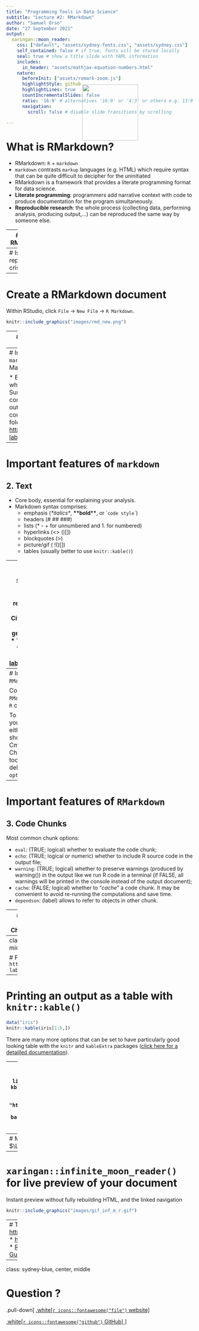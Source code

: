 ```yaml
---
title: "Programming Tools in Data Science"
subtitle: "Lecture #2: RMarkdown"
author: "Samuel Orso"
date: "27 September 2021"
output:
  xaringan::moon_reader:
    css: ["default", "assets/sydney-fonts.css", "assets/sydney.css"]
    self_contained: false # if true, fonts will be stored locally
    seal: true # show a title slide with YAML information
    includes:
      in_header: "assets/mathjax-equation-numbers.html"
    nature:
      beforeInit: ["assets/remark-zoom.js"]
      highlightStyle: github
      highlightLines: true
      countIncrementalSlides: false
      ratio: '16:9' # alternatives '16:9' or '4:3' or others e.g. 13:9
      navigation:
        scroll: false # disable slide transitions by scrolling

---
```

# What is RMarkdown? 
<img src="images/markdown.png" style="width:150px; position:absolute; top:7%; left:45%" /> 

* RMarkdown: `R` + `markdown`
* `markdown` contrasts `markup` languages (e.g. HTML) which require syntax that can be quite difficult to decipher for the uninitiated
* RMarkdown is a framework that provides a literate programming format for data science.
* **Literate programming**: programmers add narrative context with code to produce documentation for the program simultaneously.
* **Reproducible research**: the whole process (collecting data, performing analysis, producing output,...) can be reproduced the same way by someone else.  

---
# What is RMarkdown? 

> In a nutshell, R Markdown stands on the shoulders of knitr and Pandoc. The former executes the computer code embedded in Markdown, and converts R Markdown to Markdown. The latter renders Markdown to the output format you want (such as PDF, HTML, Word, and so on).
.right[-- <cite>R Markdown: The Definitive Guide</cite>]

```r
knitr::include_graphics("images/workflow.png")
```

---
# Is there a reproducibility crisis?
```r
knitr::include_graphics("images/reproducibility.png")
```


---
# Create a RMarkdown document

Within RStudio, click `File` → `New File` → `R Markdown`. 
```r
knitr::include_graphics("images/rmd_new.png")
```

---
# Important features of `markdown`

* Three aspect: YAML metadata, text, code chunks

---
# Important features of `markdown`
## 1. YAML Ain't Markup Language

* Body of the document where everything
* Surrounded by `---`
* Options comprises: author, date, output format, table of content, themes, code folding, ...
* Play with <https://data-analytics-lab.shinyapps.io/rmarkdown/>

---
# Important features of `markdown`
## 2. Text

* Core body, essential for explaining your analysis. 
* Markdown syntax comprises:  
  * emphasis (*&ast;italics&ast;*, **&ast;&ast;bold&ast;&ast;**, or &grave;`code style`&grave;)  
  * headers (# ## ###)
  * lists (* - + for unnumbered and 1. for numbered)   
  * hyperlinks (<> ()[])
  * blockquotes (>)
  * picture/gif ( !()[])
  * tables (usually better to use `knitr::kable()`)
  
---
# Important features of `markdown`
## 2. Text
* $\LaTeX$ in RMarkdown using the syntax `$math expression$`
* Cross-referencing sections using syntax `\@ref(label)`
* Citations and bibliographies can automatically be generated with RMarkdown
* **You can always use HTML**
* Play with <https://data-analytics-lab.shinyapps.io/rmarkdown/>

---
# Important features of `RMarkdown`
## 3. Code Chunks 

Code chunks are specific to `RMarkdown`. It allows to embed `R` code within your document.

To insert these chunks within your RMarkdown file, use either:
- the keyboard shortcut Ctrl + Alt + I (OS X: Cmd + Option + I)
- the Add Chunk command in the editor toolbar
- by typing the chunk delimiters ` ```{r label, some option}` and ` ``` `   

---
# Important features of `RMarkdown`
## 3. Code Chunks 
Most common chunk options: 

- `eval`: (TRUE; logical) whether to evaluate the code chunk;
- `echo`: (TRUE; logical or numeric) whether to include R source code in the output file;
- `warning`: (TRUE; logical) whether to preserve warnings (produced by warning()) in the output like we run R code in a terminal (if FALSE, all warnings will be printed in the console instead of the output document);
- `cache`: (FALSE; logical) whether to "*cache*" a code chunk. It may be convenient to avoid re-running the computations and save time.
- `dependson`: (label) allows to refer to objects in other chunk.

---
# Important features of `RMarkdown`
## 3. Code Chunks 
Plot figure options: 

- `fig.path`: ('figure/'; character) prefix to be used for figure filenames (fig.path and chunk labels are concatenated to make filenames);
- `fig.show`: ('asis'; character) how to show/arrange the plots;
- `fig.width`, `fig.height`: (both are 7; numeric) width and height of the plot, to be used in the graphics device (in inches) and have to be numeric;
- `fig.align`: ('default'; character) alignment of figures in the output document (possible values are left, right and center;
- `fig.cap`: (NULL; character) figure caption to be used in a figure environment.

---
class: sydney-blue, center, middle

# Play 5 minutes with `https://data-analytics-lab.shinyapps.io/rmarkdown/`
```r
knitr::include_graphics("images/qrcode_data-analytics-lab.shinyapps.io.png")
```

---
# Printing an output as a table with `knitr::kable()`
```r
data("iris")
knitr::kable(iris[1:5,])
```

There are many more options that can be set to have particularly good looking table with the `knitr` and `kableExtra` packages ([click here for a detailled documentation](https://bookdown.org/yihui/rmarkdown-cookbook/kable.html)).

---
# Extended table options with `knitr::kable()` and `kableExtra`
```r
library(kableExtra)
mtcars[1:3, 1:8] %>%
  kbl() %>%
  kable_paper(full_width = F) %>%
  column_spec(2, color = spec_color(mtcars$mpg[1:3]),
              link = "https://haozhu233.github.io/kableExtra/") %>%
  column_spec(6, color = "white",
              background = spec_color(mtcars$drat[1:3], end = 0.7),
              popover = paste("am:", mtcars$am[1:3]))
```

---
# Mathpix to easily insert math equation in $\LaTeX$
<blockquote>
Mathpix Snip digitizes handwritten or printed text, and copies outputs to the clipboard that can be pasted into LaTeX editors like Overleaf, Markdown editors like Typora, Microsoft Word, and more. 
.right[-- <cite>Mathpix Snip</cite>]
</blockquote>
<div align="center">
<iframe width="560" height="315" src="https://www.youtube.com/embed/Pc_6aKPYBwQ" title="YouTube video player" frameborder="0" allow="accelerometer; autoplay; clipboard-write; encrypted-media; gyroscope; picture-in-picture" allowfullscreen></iframe>
</div>
Find more informations [here](https://mathpix.com/).

---
# `xaringan::infinite_moon_reader()` for live preview of your document
Instant preview without fully rebuilding HTML, and the linked navigation

```r
knitr::include_graphics("images/gif_inf_m_r.gif")
```

---
# To go further
* <https://www.markdownguide.org/>
* <https://rmarkdown.rstudio.com/>
* [R Markdown: The Definitive Guide](https://bookdown.org/yihui/rmarkdown/)

---
class: sydney-blue, center, middle

# Question ?

.pull-down[
<a href="https://ptds.samorso.ch/">
.white[`r icons::fontawesome("file")` website]
</a>

<a href="https://github.com/ptds2021/">
.white[`r icons::fontawesome("github")` GitHub]
</a>
]
